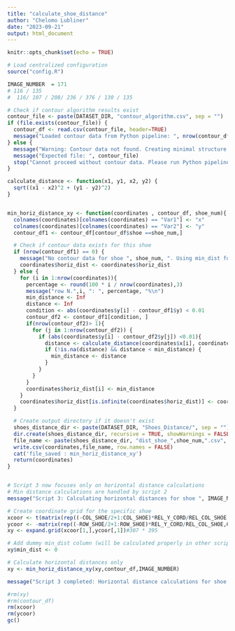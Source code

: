 ```yaml
---
title: "calculate_shoe_distance"
author: "Chelomo Lubliner"
date: "2023-09-21"
output: html_document
---
```



```r
knitr::opts_chunk$set(echo = TRUE)
```

```r
# Load centralized configuration
source("config.R")
```

```r
IMAGE_NUMBER  = 171
# 116 / 135
#  116/ 107 / 208/ 236 / 376 / 130 / 135

# Check if contour algorithm results exist
contour_file <- paste(DATASET_DIR, "contour_algorithm.csv", sep = "")
if (file.exists(contour_file)) {
  contour_df <- read.csv(contour_file, header=TRUE)
  message("Loaded contour data from Python pipeline: ", nrow(contour_df), " points")
} else {
  message("Warning: Contour data not found. Creating minimal structure...")
  message("Expected file: ", contour_file)
  stop("Cannot proceed without contour data. Please run Python pipeline first.")
}

```




```r
calculate_distance <- function(x1, y1, x2, y2) {
  sqrt((x1 - x2)^2 + (y1 - y2)^2)
}


min_horiz_distance_xy <- function(coordinates , contour_df, shoe_num){
  colnames(coordinates)[colnames(coordinates) == "Var1"] <- "x"
  colnames(coordinates)[colnames(coordinates) == "Var2"] <- "y"
  contour_df1 <- contour_df[contour_df$shoe ==shoe_num,]

  # Check if contour data exists for this shoe
  if (nrow(contour_df1) == 0) {
    message("No contour data for shoe ", shoe_num, ". Using min_dist for horizontal distances.")
    coordinates$horiz_dist <- coordinates$horiz_dist
  } else {
    for (i in 1:nrow(coordinates)){
      percentage <- round(100 * i / nrow(coordinates),3)
      message("row N.",i, ": ", percentage, "%\n")
      min_distance <- Inf
      distance <- Inf
      condition <- abs(coordinates$y[i] - contour_df1$y) < 0.01
      contour_df2 <- contour_df1[condition, ]
      if(nrow(contour_df2)> 1){
        for (j in 1:nrow(contour_df2)) {
          if (abs(coordinates$y[i] - contour_df2$y[j]) <0.01){
            distance <- calculate_distance(coordinates$x[i], coordinates$y[i],contour_df2$x[j] , contour_df2$y[j])
            if (!is.na(distance) && distance < min_distance) {
              min_distance <- distance
            }
          }
        }
      }
      coordinates$horiz_dist[i] <- min_distance
    }
    coordinates$horiz_dist[is.infinite(coordinates$horiz_dist)] <- coordinates$min_dist[is.infinite(coordinates$horiz_dist)]
  }

  # Create output directory if it doesn't exist
  shoes_distance_dir <- paste(DATASET_DIR, "Shoes_Distance/", sep = "")
  dir.create(shoes_distance_dir, recursive = TRUE, showWarnings = FALSE)
  file_name <- paste(shoes_distance_dir, "dist_shoe_",shoe_num,".csv", sep = "")
  write.csv(coordinates,file_name, row.names = FALSE)
  cat('file_saved : min_horiz_distance_xy')
  return(coordinates)
}
```

```r
```

```r
# Script 3 now focuses only on horizontal distance calculations
# Min distance calculations are handled by script 2
message("Script 3: Calculating horizontal distances for shoe ", IMAGE_NUMBER)

# Create coordinate grid for the specific shoe
xcoor <- t(matrix(rep((-COL_SHOE/2+1:COL_SHOE)*REL_Y_CORD/REL_COL_SHOE,ROW_SHOE),COL_SHOE,ROW_SHOE))
ycoor <- -matrix(rep((-ROW_SHOE/2+1:ROW_SHOE)*REL_Y_CORD/REL_COL_SHOE,COL_SHOE),ROW_SHOE,COL_SHOE)
xy <- expand.grid(xcoor[1,],ycoor[,1])#307 * 395

# Add dummy min_dist column (will be calculated properly in other scripts)
xy$min_dist <- 0

# Calculate horizontal distances only
xy <- min_horiz_distance_xy(xy,contour_df,IMAGE_NUMBER)

message("Script 3 completed: Horizontal distance calculations for shoe ", IMAGE_NUMBER)

#rm(xy)
#rm(contour_df)
rm(xcoor)
rm(ycoor)
gc()
```






